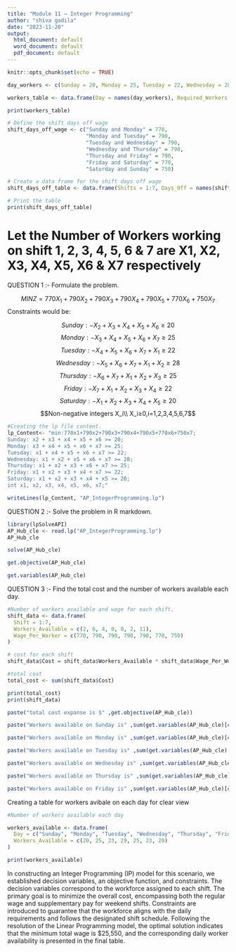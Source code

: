 ```yaml
---
title: "Module 11 – Integer Programming"
author: "shiva gadila"
date: "2023-11-20"
output:
  html_document: default
  word_document: default
  pdf_document: default
---
```


```r
knitr::opts_chunk$set(echo = TRUE)
```

```r
day_workers <- c(Sunday = 20, Monday = 25, Tuesday = 22, Wednesday = 28, Thursday = 25, Friday = 22, Saturday = 20)

workers_table <- data.frame(Day = names(day_workers), Required_Workers = as.numeric(day_workers), row.names = NULL)

print(workers_table)

```
```r
# Define the shift days off wage
shift_days_off_wage <- c("Sunday and Monday" = 770,
                         "Monday and Tuesday" = 790,
                         "Tuesday and Wednesday" = 790,
                         "Wednesday and Thursday" = 790,
                         "Thursday and Friday" = 790,
                         "Friday and Saturday" = 770,
                         "Saturday and Sunday" = 750)

# Create a data frame for the shift days off wage
shift_days_off_table <- data.frame(Shifts = 1:7, Days_Off = names(shift_days_off_wage), Wage = as.numeric(shift_days_off_wage), row.names = NULL)

# Print the table
print(shift_days_off_table)

```
# Let the Number of Workers working on shift 1, 2, 3, 4, 5, 6 & 7 are X1, X2, X3, X4, X5, X6 & X7 respectively

QUESTION 1 :- Formulate the problem.

$$ MINZ=770X_1+790X_2+790X_3+790X_4+790X_5+770X_6+750X_7$$
Constraints would be:

$$Sunday:- X_2+X_3+X_4+X_5+X_6≥20$$
$$ Monday:- X_3+X_4+X_5+X_6+X_7≥25 $$ 
$$ Tuesday:- X_4+X_5+X_6+X_7+X_1≥22 $$
$$ Wednesday:- X_5+X_6+X_7+X_1+X_2≥28 $$
$$Thursday:-X_6+X_7+X_1+X_2+X_3≥25$$
$$Friday:-X_7+X_1+X_2+X_3+X_4≥22$$
$$ Saturday:-X_1+X_2+X_3+X_4+X_5≥20$$
$$Non-negative integers X_i\\ X_i≥0,i=1,2,3,4,5,6,7$$
```r
#Creating the lp file content.
lp_Content<- "min:770x1+790x2+790x3+790x4+790x5+770x6+750x7;
Sunday: x2 + x3 + x4 + x5 + x6 >= 20;
Monday: x3 + x4 + x5 + x6 + x7 >= 25;
Tuesday: x1 + x4 + x5 + x6 + x7 >= 22;
Wednesday: x1 + x2 + x5 + x6 + x7 >= 28;
Thursday: x1 + x2 + x3 + x6 + x7 >= 25;
Friday: x1 + x2 + x3 + x4 + x7 >= 22;
Saturday: x1 + x2 + x3 + x4 + x5 >= 20;
int x1, x2, x3, x4, x5, x6, x7;"

writeLines(lp_Content, "AP_IntegerProgramming.lp")
```


QUESTION 2 :- Solve the problem in R markdown.


```r
library(lpSolveAPI)
AP_Hub_cle <- read.lp("AP_IntegerProgramming.lp")
AP_Hub_cle
```

```r
solve(AP_Hub_cle)
```

```r
get.objective(AP_Hub_cle)
```

```r
get.variables(AP_Hub_cle)
```

QUESTION 3 :- Find the total cost and the number of workers available each day. 

```r
#Number of workers available and wage for each shift. 
shift_data <- data.frame(
  Shift = 1:7,
  Workers_Available = c(2, 6, 4, 0, 8, 2, 11),
  Wage_Per_Worker = c(770, 790, 790, 790, 790, 770, 750)
)

# cost for each shift
shift_data$Cost = shift_data$Workers_Available * shift_data$Wage_Per_Worker

#total cost
total_cost <- sum(shift_data$Cost)

print(total_cost)
print(shift_data)

```

```r
paste("total cost expanse is $" ,get.objective(AP_Hub_cle))

paste("Workers available on Sunday is" ,sum(get.variables(AP_Hub_cle)[c(2,3,4,5,6)]))

paste("Workers available on Monday is" ,sum(get.variables(AP_Hub_cle)[c(3,4,5,6,7)]))

paste("Workers available on Tuesday is" ,sum(get.variables(AP_Hub_cle)[c(4,5,6,7,1)]))

paste("Workers available on Wednesday is" ,sum(get.variables(AP_Hub_cle)[c(5,6,7,1,2)]))

paste("Workers available on Thursday is" ,sum(get.variables(AP_Hub_cle)[c(6,7,1,2,3)]))

paste("Workers available on Friday is" ,sum(get.variables(AP_Hub_cle)[c(7,1,2,3,4)]))

```
Creating a table for workers avibale on each day for clear view 
```r
#Number of workers available each day

workers_available <- data.frame(
  Day = c("Sunday", "Monday", "Tuesday", "Wednesday", "Thursday", "Friday", "Saturday"),
  Workers_Available = c(20, 25, 23, 29, 25, 23, 20)
)

print(workers_available)

```
In constructing an Integer Programming (IP) model for this scenario, we established decision variables, an objective function, and constraints. The decision variables correspond to the workforce assigned to each shift. The primary goal is to minimize the overall cost, encompassing both the regular wage and supplementary pay for weekend shifts. Constraints are introduced to guarantee that the workforce aligns with the daily requirements and follows the designated shift schedule. Following the resolution of the Linear Programming model, the optimal solution indicates that the minimum total wage is $25,550, and the corresponding daily worker availability is presented in the final table. 
